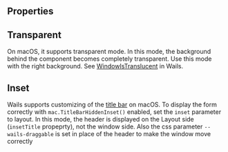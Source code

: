 
<Meta of={Stories} />

<Intro name="PlainLayout" description="A surface for displaying your app content." />

<Story of={Stories.Basic} />

## Properties

<Props />

## Transparent

On macOS, it supports transparent mode. In this mode, the background behind the component becomes completely transparent. Use this mode with the right background. See [WindowIsTranslucent](https://wails.io/docs/reference/options#windowistranslucent-1) in Wails.

<Story of={Stories.Transparent} />

## Inset

Wails supports customizing of the [title bar](https://wails.io/docs/reference/options/#titlebar) on macOS. To display the form correctly with `mac.TitleBarHiddenInset()` enabled, set the `inset` parameter to layout. In this mode, the header is displayed on the Layout side (`insetTitle` propeprty), not the window side. Also the css parameter `--wails-draggable` is set in place of the header to make the window move correctly

<Story of={Stories.Inset} />
